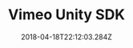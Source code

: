 ---
path: "/unity"
date: "2018-04-18T22:12:03.284Z"
title: "Vimeo Unity SDK"
tags: ["Augmented Reality", "Virtual Reality", "Tools"]
thumbnail: "https://i.imgur.com/p8slcTF.gif"
cover: "unity.png"
embed: ''
about: "Easily stream your Vimeo videos into Unity or record and publish out to Vimeo."
links: [['Github', 'https://github.com/vimeo/vimeo-unity-sdk']]
components: [['code', 'C#'], ['software', 'Unity, AVPro Video, AVPro Recorder'], ['3d', 'HLSL']]
excerpt: "Easily stream your Vimeo videos into Unity or record and publish out to Vimeo"
---